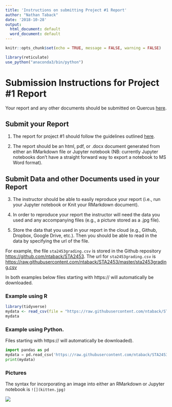 ```yaml
---
title: 'Instructions on submitting Project #1 Report'
author: "Nathan Taback"
date: '2018-10-28'
output:
  html_document: default
  word_document: default
---
```


```r
knitr::opts_chunk$set(echo = TRUE, message = FALSE, warning = FALSE)

library(reticulate)
use_python("anaconda3/bin/python")
```



# Submission Instructions for Project #1 Report

Your report and any other documents should be submitted on Quercus [here](https://q.utoronto.ca/courses/62302/assignments/83181).

## Submit your Report

1. The report for project #1 should follow the guidelines outlined [here](sta2453_2018_project1.html).

2. The report should be an html, pdf, or .docx document generated from either an RMarkdown file or Jupyter notebook (NB: currently Jupyter notebooks don't have a straight forward way to export a notebook to MS Word format).  

## Submit Data and other Documents used in your Report

3. The instructor should be able to easily reproduce your report (i.e., run your Jupyter notebook or Knit your RMarkdown document).

4. In order to reproduce your report the instructor will need the data you used and any accompanying files (e.g., a picture stored as a .jpg file).  

5. Store the data that you used in your report in the cloud (e.g., Github, Dropbox, Google Drive, etc.). Then you should be able to read in the data by specifying the url of the file. 

For example, the file `sta2453grading.csv` is stored in the Github repository <https://github.com/ntaback/STA2453>.  The url for `sta2453grading.csv` is <https://raw.githubusercontent.com/ntaback/STA2453/master/sta2453grading.csv>

In both examples below files starting with https:// will automatically be downloaded.

### Example using R

```r
library(tidyverse)
mydata <- read_csv(file = "https://raw.githubusercontent.com/ntaback/STA2453/master/sta2453grading.csv")
mydata
```


### Example using Python.

Files starting with https:// will automatically be downloaded).

```python
import pandas as pd
mydata = pd.read_csv('https://raw.githubusercontent.com/ntaback/STA2453/master/sta2453grading.csv')
print(mydata)
```

### Pictures

The syntax for incorporating an image into either an RMarkdown or Jupyter notebook is `![](kitten.jpg)`

![](kitten.jpg)